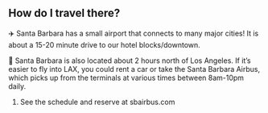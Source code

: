 ## How do I travel there?

✈️ Santa Barbara has a small airport that connects to many major cities! It is about a 15-20 minute drive to our hotel blocks/downtown.

🚗 Santa Barbara is also located about 2 hours north of Los Angeles. If it’s easier to fly into LAX, you could rent a car or take the Santa Barbara Airbus, which picks up from the terminals at various times between 8am-10pm daily.

1. See the schedule and reserve at sbairbus.com